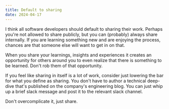 ```yaml
---
title: Default to sharing
date: 2024-04-17
---
```


I think all software developers should default to sharing their work. Perhaps
you're not allowed to share publicly, but you can (probably) always share
internally. If you are learning something new and are enjoying the process,
chances are that someone else will want to get in on that.

When you share your learnings, insights and experiences it creates an
opportunity for others around you to even realize that there is something to be
learned. Don't rob them of that opportunity.

If you feel like sharing in itself is a lot of work, consider just lowering the
bar for what you define as sharing. You don't have to author a technical
deep-dive that's published on the company's engineering blog. You can just whip
up a brief slack message and post it to the relevant slack channel.

Don't overcomplicate it, just share.

